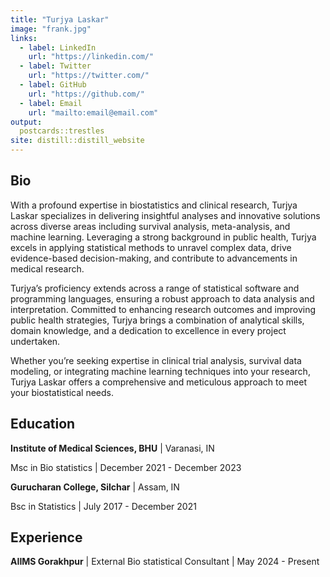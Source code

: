 ```yaml
---
title: "Turjya Laskar"
image: "frank.jpg"
links:
  - label: LinkedIn
    url: "https://linkedin.com/"
  - label: Twitter
    url: "https://twitter.com/"
  - label: GitHub
    url: "https://github.com/"
  - label: Email
    url: "mailto:email@email.com"
output:
  postcards::trestles
site: distill::distill_website
---
```

 
## Bio

With a profound expertise in biostatistics and clinical research, Turjya Laskar specializes in delivering insightful analyses and innovative solutions across diverse areas including survival analysis, meta-analysis, and machine learning. Leveraging a strong background in public health, Turjya excels in applying statistical methods to unravel complex data, drive evidence-based decision-making, and contribute to advancements in medical research.

Turjya's proficiency extends across a range of statistical software and programming languages, ensuring a robust approach to data analysis and interpretation. Committed to enhancing research outcomes and improving public health strategies, Turjya brings a combination of analytical skills, domain knowledge, and a dedication to excellence in every project undertaken.

Whether you're seeking expertise in clinical trial analysis, survival data modeling, or integrating machine learning techniques into your research, Turjya Laskar offers a comprehensive and meticulous approach to meet your biostatistical needs.

## Education

**Institute of Medical Sciences, BHU** | Varanasi, IN

Msc in Bio statistics | December 2021 - December 2023

**Gurucharan College, Silchar** | Assam, IN

Bsc in Statistics | July 2017 - December 2021

## Experience

**AIIMS Gorakhpur** | External Bio statistical Consultant | May 2024 - Present


